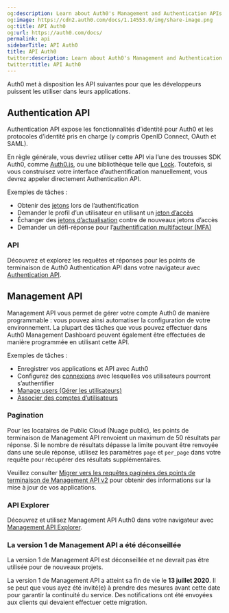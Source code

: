 ```yaml
---
og:description: Learn about Auth0's Management and Authentication APIs.
og:image: https://cdn2.auth0.com/docs/1.14553.0/img/share-image.png
og:title: API Auth0
og:url: https://auth0.com/docs/
permalink: api
sidebarTitle: API Auth0
title: API Auth0
twitter:description: Learn about Auth0's Management and Authentication APIs.
twitter:title: API Auth0
---
```


Auth0 met à disposition les API suivantes pour que les développeurs puissent les utiliser dans leurs applications.

## Authentication API

Authentication API  expose les fonctionnalités d’identité pour Auth0 et les protocoles d’identité pris en charge (y compris OpenID Connect, OAuth et SAML).

En règle générale, vous devriez utiliser cette API via l’une des trousses SDK Auth0, comme [Auth0.js](/libraries/auth0js), ou une bibliothèque telle que [Lock](/libraries/lock). Toutefois, si vous construisez votre interface d’authentification manuellement, vous devrez appeler directement Authentication API.

Exemples de tâches :

* Obtenir des [jetons](/security/tokens) lors de l’authentification
* Demander le profil d’un utilisateur en utilisant un [jeton d’accès](/security/tokens/access-tokens)
* Échanger des [jetons d’actualisation](/security/tokens/refresh-tokens) contre de nouveaux jetons d’accès
* Demander un défi-réponse pour l’[authentification multifacteur (MFA)](/mfa)

### API

Découvrez et explorez les requêtes et réponses pour les points de terminaison de Auth0 Authentication API dans votre navigateur avec [Authentication API](/auth-api).

## Management API

Management API vous permet de gérer votre compte Auth0 de manière programmable : vous pouvez ainsi automatiser la configuration de votre environnement. La plupart des tâches que vous pouvez effectuer dans Auth0 Management Dashboard peuvent également être effectuées de manière programmée en utilisant cette API.

Exemples de tâches :

* Enregistrer vos applications et API avec Auth0
* Configurez des [connexions](/connections) avec lesquelles vos utilisateurs pourront s’authentifier
* [Manage users (Gérer les utilisateurs)](/users)
* [Associer des comptes d’utilisateurs](/users/user-account-linking/link-user-accounts)

### Pagination

Pour les locataires de Public Cloud (Nuage public), les points de terminaison de Management API renvoient un maximum de 50 résultats par réponse. Si le nombre de résultats dépasse la limite pouvant être renvoyée dans une seule réponse, utilisez les paramètres `page` et `per_page` dans votre requête pour récupérer des résultats supplémentaires.

Veuillez consulter [Migrer vers les requêtes paginées des points de terminaison de Management API v2](/product-lifecycle/deprecations-and-migrations/migrate-to-paginated-queries) pour obtenir des informations sur la mise à jour de vos applications.

### API Explorer

Découvrez et utilisez Management API Auth0 dans votre navigateur avec [Management API Explorer](/api/management/v2).

### La version 1 de Management API a été déconseillée

La version 1 de Management API est déconseillée et ne devrait pas être utilisée pour de nouveaux projets.

La version 1 de Management API a atteint sa fin de vie le **13 juillet 2020**. Il se peut que vous ayez été invité(e) à prendre des mesures avant cette date pour garantir la continuité du service. Des notifications ont été envoyées aux clients qui devaient effectuer cette migration.